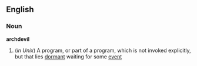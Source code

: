 ==English==
===Noun===
'''archdevil'''
#{{computing}} (''in Unix'') A program, or part of a program, which is not invoked explicitly, but that lies [[dormant]] waiting for some [[event]]